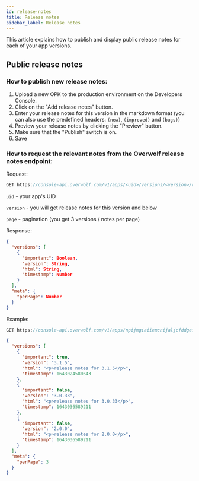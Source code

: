 ```yaml
---
id: release-notes
title: Release notes
sidebar_label: Release notes
---
```


This article explains how to publish and display public release notes for each of your app versions.

## Public release notes

### How to publish new release notes:

1. Upload a new OPK to the production environment on the Developers Console.
2. Click on the "Add release notes" button.
3. Enter your release notes for this version in the markdown format (you can also use the predefined headers: `(new)`, `(improved)` and `(bugs)`)
4. Preview your release notes by clicking the "Preview" button.
5. Make sure that the "Publish" switch is on.
6. Save 

### How to request the relevant notes from the Overwolf release notes endpoint:

Request:

```js
GET https://console-api.overwolf.com/v1/apps/<uid>/versions/<version>/release-notes/<page>`
```
`uid` - your app's UID

`version` - you will get release notes for this version and below

`page` - pagination (you get 3 versions / notes per page)


Response:

``` json
{
  "versions": [
    {
      "important": Boolean,
      "version": String,
      "html": String,
      "timestamp": Number
    }
  ],
  "meta": {
    "perPage": Number
  }
}
```

Example:

```js
GET https://console-api.overwolf.com/v1/apps/npijmgiaiiemcnijaljcfddgeihcbifdbhpffihe/versions/3.1.5/release-notes/1
```

```json
{
  "versions": [
    {
      "important": true,
      "version": "3.1.5",
      "html": "<p>release notes for 3.1.5</p>",
      "timestamp": 1643024580643
    },
    {
      "important": false,
      "version": "3.0.33",
      "html": "<p>release notes for 3.0.33</p>",
      "timestamp": 1643036589211
    },
    {
      "important": false,
      "version": "2.0.0",
      "html": "<p>release notes for 2.0.0</p>",
      "timestamp": 1643036589211
    }
  ],
  "meta": {
    "perPage": 3
  }
}
```
